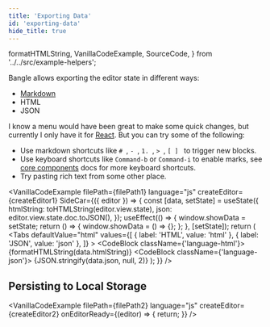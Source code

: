 ```yaml
---
title: 'Exporting Data'
id: 'exporting-data'
hide_title: true
---
```


  formatHTMLString,
  VanillaCodeExample,
  SourceCode,
} from '../../src/example-helpers';

Bangle allows exporting the editor state in different ways:

- [Markdown](/docs/examples/markdown-editor)
- HTML
- JSON

I know a menu would have been great to make some quick changes, but currently I
only have it for [React](/docs/examples/react-floating-menu).
But you can try some of the following:

- Use markdown shortcuts like `# `, `- `, `1. `, `> `, `[ ] ` to trigger new blocks.
- Use keyboard shortcuts like `Command-b` or `Command-i` to enable marks, see [core components](/docs/api/core#components) docs for more keyboard shortcuts.
- Try pasting rich text from some other place.

<VanillaCodeExample
  filePath={filePath1}
  language="js"
  createEditor={createEditor1}
  SideCar={({ editor }) => {
    const [data, setState] = useState({
      htmlString: toHTMLString(editor.view.state),
      json: editor.view.state.doc.toJSON(),
    });
    useEffect(() => {
      window.showData = setState;
      return () => {
        window.showData = () => {};
      };
    }, [setState]);
    return (
      <Tabs
        defaultValue="html"
        values={[
          { label: 'HTML', value: 'html' },
          { label: 'JSON', value: 'json' },
        ]}
      >
        <TabItem value="html">
          <CodeBlock className={'language-html'}>
            {formatHTMLString(data.htmlString)}
          </CodeBlock>
        </TabItem>
        <TabItem value="json">
          <CodeBlock className={'language-json'}>
            {JSON.stringify(data.json, null, 2)}
          </CodeBlock>
        </TabItem>
      </Tabs>
    );
  }}
/>

## Persisting to Local Storage

<VanillaCodeExample
  filePath={filePath2}
  language="js"
  createEditor={createEditor2}
  onEditorReady={(editor) => {
    return;
  }}
/>
